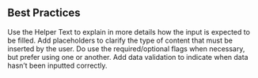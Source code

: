 
<Section direction="row">

## Best Practices

<OrderedList>
  <OrderedListItem>
    Use the Helper Text to explain in more details how the input is expected to
    be filled.
  </OrderedListItem>
  <OrderedListItem>
    Add placeholders to clarify the type of content that must be inserted by the
    user.
  </OrderedListItem>
  <OrderedListItem>
    Do use the required/optional flags when necessary, but prefer using one or
    another.
  </OrderedListItem>
  <OrderedListItem>
    Add data validation to indicate when data hasn’t been inputted correctly.
  </OrderedListItem>
</OrderedList>

</Section>
